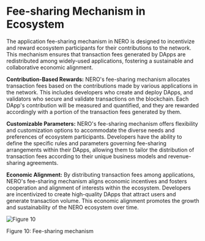 # Fee-sharing Mechanism in Ecosystem

The application fee-sharing mechanism in NERO is designed to incentivize and reward ecosystem participants for their contributions to the network. This mechanism ensures that transaction fees generated by DApps are redistributed among widely-used applications, fostering a sustainable and collaborative economic alignment.

**Contribution-Based Rewards:** NERO's fee-sharing mechanism allocates transaction fees based on the contributions made by various applications in the network. This includes developers who create and deploy DApps, and validators who secure and validate transactions on the blockchain. Each DApp's contribution will be measured and quantified, and they are rewarded accordingly with a portion of the transaction fees generated by them.

**Customizable Parameters:** NERO's fee-sharing mechanism offers flexibility and customization options to accommodate the diverse needs and preferences of ecosystem participants. Developers have the ability to define the specific rules and parameters governing fee-sharing arrangements within their DApps, allowing them to tailor the distribution of transaction fees according to their unique business models and revenue-sharing agreements.

**Economic Alignment:** By distributing transaction fees among applications, NERO's fee-sharing mechanism aligns economic incentives and fosters cooperation and alignment of interests within the ecosystem. Developers are incentivized to create high-quality DApps that attract users and generate transaction volume. This economic alignment promotes the growth and sustainability of the NERO ecosystem over time.

<div style={{ height: '2rem' }} />
<div style={{ textAlign: 'center' }}>
  <img src="/assets/learn/figure10.png" alt="Figure 10" />
  <p style={{ fontStyle: 'italic' }}>Figure 10: Fee-sharing mechanism</p>
</div>